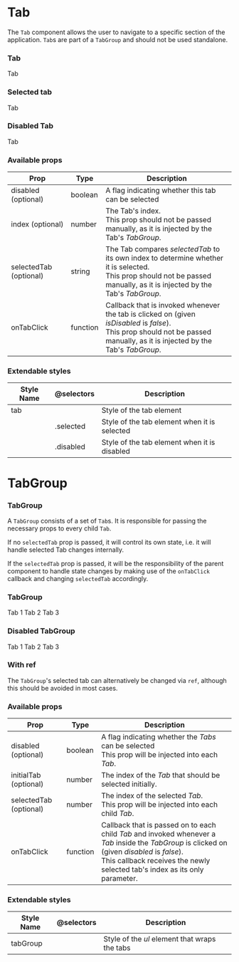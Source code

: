 
<Meta title="Components| Tab" />

# Tab

The `Tab` component allows the user to navigate to a specific section of the application.
`Tab`s are part of a `TabGroup` and should not be used standalone.

### Tab

<Preview>
  <Story name="Tab">
    <Tab>Tab</Tab>
  </Story>
</Preview>

### Selected tab

<Preview>
  <Story name="Selected tab">
    <Tab id={"selected"} selectedTab={"selected"}>
      Tab
    </Tab>
  </Story>
</Preview>

### Disabled Tab

<Preview>
  <Story name="Disabled Tab">
    <Tab disabled>Tab</Tab>
  </Story>
</Preview>

### Available props

<table width="100%">
  <thead>
    <tr>
      <th>Prop</th>
      <th>Type</th>
      <th>Description</th>
    </tr>
  </thead>
  <tbody>
    <tr>
      <td>disabled (optional)</td>
      <td>boolean</td>
      <td>A flag indicating whether this tab can be selected</td>
    </tr>
    <tr>
      <td>index (optional)</td>
      <td>number</td>
      <td>
        The Tab's index.
        <br /> This prop should not be passed manually, as it is injected by the
        Tab's <i>TabGroup</i>.
      </td>
    </tr>
    <tr>
      <td>selectedTab (optional)</td>
      <td>string</td>
      <td>
        The Tab compares <i>selectedTab</i> to its own index to determine
        whether it is selected. <br /> This prop should not be passed manually,
        as it is injected by the Tab's <i>TabGroup</i>.
      </td>
    </tr>
    <tr>
      <td>onTabClick</td>
      <td>function</td>
      <td>
        Callback that is invoked whenever the tab is clicked on (given
        <i> isDisabled</i> is <i>false</i>).
        <br /> This prop should not be passed manually, as it is injected by the
        Tab's <i>TabGroup</i>.
      </td>
    </tr>
  </tbody>
</table>

### Extendable styles

<table width="100%">
  <thead>
    <tr>
      <th>Style Name</th>
      <th>@selectors</th>
      <th>Description</th>
    </tr>
  </thead>
  <tbody>
    <tr>
      <td>tab</td>
      <td></td>
      <td>Style of the tab element</td>
    </tr>
    <tr>
      <td></td>
      <td>.selected</td>
      <td>Style of the tab element when it is selected</td>
    </tr>
    <tr>
      <td></td>
      <td>.disabled</td>
      <td>Style of the tab element when it is disabled</td>
    </tr>
  </tbody>
</table>

# TabGroup

### TabGroup

A `TabGroup` consists of a set of `Tab`s. It is responsible for passing the necessary props to every child `Tab`.

If no `selectedTab` prop is passed, it will control its own state, i.e. it will handle selected Tab changes internally.

If the `selectedTab` prop is passed, it will be the responsibility of the parent component to handle state changes by making use of the `onTabClick` callback and changing `selectedTab` accordingly.

### TabGroup

<Preview>
  <Story name="TabGroup">
    <TabGroup initialTab={2}>
      <Tab>Tab 1</Tab>
      <Tab>Tab 2</Tab>
      <Tab>Tab 3</Tab>
    </TabGroup>
  </Story>
</Preview>

### Disabled TabGroup

<Preview>
  <Story name="Disabled TabGroup">
    <TabGroup disabled>
      <Tab>Tab 1</Tab>
      <Tab>Tab 2</Tab>
      <Tab>Tab 3</Tab>
    </TabGroup>
  </Story>
</Preview>

### With ref

The `TabGroup`'s selected tab can alternatively be changed via `ref`, although this should be avoided in most cases.

<Story name="TabGroup with ref">
  <TabGroupRefExample />
</Story>

### Available props

<table width="100%">
  <thead>
    <tr>
      <th>Prop</th>
      <th>Type</th>
      <th>Description</th>
    </tr>
  </thead>
  <tbody>
    <tr>
      <td>disabled (optional)</td>
      <td>boolean</td>
      <td>
        A flag indicating whether the <i>Tabs</i> can be selected
        <br />
        This prop will be injected into each <i>Tab</i>.
      </td>
    </tr>
    <tr>
      <td>initialTab (optional)</td>
      <td>number</td>
      <td>
        The index of the <i>Tab</i> that should be selected initially.
      </td>
    </tr>
    <tr>
      <td>selectedTab (optional)</td>
      <td>number</td>
      <td>
        The index of the selected <i>Tab</i>.
        <br />
        This prop will be injected into each child <i>Tab</i>.
      </td>
    </tr>
    <tr>
      <td>onTabClick</td>
      <td>function</td>
      <td>
        Callback that is passed on to each child <i>Tab</i> and invoked whenever
        a <i>Tab</i> inside the <i>TabGroup</i> is clicked on (given
        <i> disabled</i> is <i>false</i>).
        <br />
        This callback receives the newly selected tab's index as its only parameter.
      </td>
    </tr>
  </tbody>
</table>

### Extendable styles

<table width="100%">
  <thead>
    <tr>
      <th>Style Name</th>
      <th>@selectors</th>
      <th>Description</th>
    </tr>
  </thead>
  <tbody>
    <tr>
      <td>tabGroup</td>
      <td></td>
      <td>
        Style of the <i>ul</i> element that wraps the tabs
      </td>
    </tr>
  </tbody>
</table>
